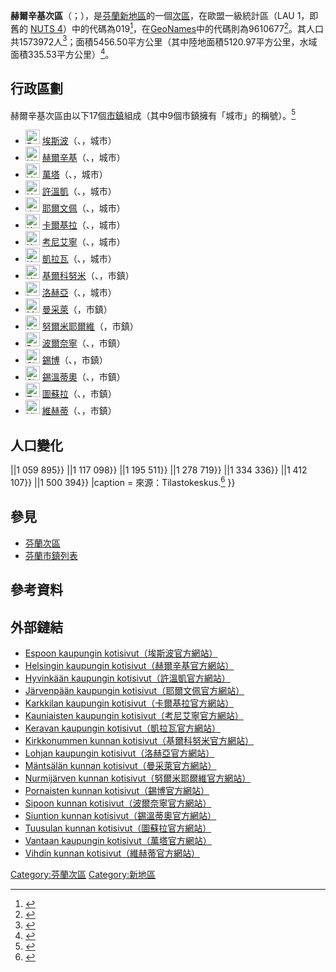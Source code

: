 {{Infobox settlement
| name                    = 赫爾辛基次區
| settlement_type         = [[芬蘭次區|次區]]
| native_name             =Helsingin seutukunta
| native_name_lang        = fi
| image_map               =Helsingin.seutukunta.sijainti.Suomi.2020.svg
| subdivision_type        = [[世界政區索引|國家]]
| subdivision_name        = {{flag|Finland}}
| subdivision_type1        = [[芬蘭行政區|行政區]]
| subdivision_name1        = [[新地區|新地區]]
| population_footnotes    = <ref name="Population" />
| population_total        = 1573972
| population_as_of        = 2020
| area_footnotes          = <ref name="Area" />
| area_total_km2          = 5456.50
| area_land_km2           = 5120.97
| area_water_km2          = 335.53
| population_density_km2  = auto
| coordinates             = {{Coord|60.36940|24.60851|display=title,inline}}
| coordinates_footnotes   = <ref name="GeoNames" />
| timezone1               = [[歐洲東部時間|EET]]<ref>{{Cite web|url=https://www.timeanddate.com/worldclock/finland/helsinki|title=Current Local Time in Helsinki, Finland|website=Time and Date|language=en|access-date=2020-07-16|archive-date=2020-08-04|archive-url=https://web.archive.org/web/20200804053117/https://www.timeanddate.com/worldclock/finland/helsinki|dead-url=no}}</ref>
| utc_offset1             = +2
| timezone1_DST           = [[歐洲東部夏令時間|EEST]]<ref>{{Cite web|url=https://www.timeanddate.com/time/change/finland/helsinki|title=Clock Changes in Helsinki, Finland|website=Time and Date|language=en|access-date=2020-07-16|archive-date=2020-08-04|archive-url=https://web.archive.org/web/20200804053109/https://www.timeanddate.com/time/change/finland/helsinki|dead-url=no}}</ref>
| utc_offset1_DST         = +3
| blank_name              = [[GeoNames|GeoNames]]<ref name="GeoNames" />
| blank_info              = 9610677
| blank1_name             = LAU 1（NUTS 4）<ref name="LAU" />
| blank1_info              = 019
}}
'''赫爾辛基次區'''（{{lang-fi|Helsingin seutukunta}}；{{lang-sv|Helsingfors ekonomiska region}}），是[[芬蘭共和國|芬蘭]][[新地區|新地區]]的一個[[芬蘭次區|次區]]，在歐盟一級{{tsl|fr|Unité administrative locale|地方行政單位}}統計區（LAU 1，即舊的 [[地域統計單位命名法|NUTS 4]]）中的代碼為019<ref name="LAU">{{Cite web |url=http://tilastokeskus.fi/meta/luokitukset/seutukunta/001-2013/index_sv.html |title=Förteckning över ekonomiska regioner |publisher=Statistikcentralen |language=sv |access-date=2013-12-25 |archive-date=2013-11-11 |archive-url=https://web.archive.org/web/20131111091437/http://tilastokeskus.fi/meta/luokitukset/seutukunta/001-2013/index_sv.html |dead-url=no }}</ref>，在[[GeoNames|GeoNames]]中的代碼則為9610677<ref name="GeoNames">{{Cite web |url = https://www.geonames.org/9610677 |title = GeoNames - Helsinki (9610677) |access-date = 2020-07-14 |website=[[GeoNames|GeoNames]] |language = en}}</ref>。其人口共1573972人<ref name="Population">{{Cite web |url = http://pxnet2.stat.fi/PXWeb/pxweb/fi/StatFin/StatFin__vrm__vamuu/statfin_vamuu_pxt_11lj.px/table/tableViewLayout1/ |title = Väestörakenteen ennakkotiedot alueittain, 2020M01*-2020M05* |date = 2020-01-31 |publisher = Tilastokeskus |access-date = 2020-07-13 |language = fi |archive-date = 2020-12-14 |archive-url = https://web.archive.org/web/20201214201953/http://pxnet2.stat.fi/PXWeb/pxweb/fi/StatFin/StatFin__vrm__vamuu/statfin_vamuu_pxt_11lj.px/ |dead-url = no }}</ref>；面積5456.50平方公里（其中陸地面積5120.97平方公里，水域面積335.53平方公里）<ref name="Area">{{Cite web |url = https://www.maanmittauslaitos.fi/sites/maanmittauslaitos.fi/files/attachments/2020/01/Vuoden_2020_pinta-alatilasto_kunnat_maakunnat.xlsx |title = Pinta-alat kunnittain (Excel) 2020-01-01 |date = 2020-01-01 |publisher = Maanmittauslaitos |access-date = 2020-07-13 |language = fi |archive-date = 2020-07-10 |archive-url = https://web.archive.org/web/20200710123737/https://www.maanmittauslaitos.fi/sites/maanmittauslaitos.fi/files/attachments/2020/01/Vuoden_2020_pinta-alatilasto_kunnat_maakunnat.xlsx |dead-url = no }}</ref>。

== 行政區劃 ==
赫爾辛基次區由以下17個[[芬蘭市鎮|市鎮]]組成（其中9個市鎮擁有「城市」的稱號）。<ref name="Lappi">{{Cite web |language=fi |url=http://www.patio.fi/PatioWeb/facelets/suomenaluejaot/suomenaluejaot.faces |title=Finlands regionindelning på |website=www.patio.fi. |archive-url=https://web.archive.org/web/20121022111321/http://www.patio.fi/PatioWeb/facelets/suomenaluejaot/suomenaluejaot.faces |archive-date=2012-10-22 |access-date=2020-07-23 |dead-url=yes }}</ref>
* [[File:Espoo.vaakuna.svg|23px]] [[埃斯波|埃斯波]]（{{lang-fi|Espoo}}、{{lang-sv|Esbo}}，城市）
* [[File:Helsinki.vaakuna.svg|23px]] [[赫爾辛基|赫爾辛基]]（{{lang-fi|Helsinki}}、{{lang-sv|Helsingfors}}，城市）
* [[File:Vantaa.vaakuna.svg|23px]] [[萬塔|萬塔]]（{{lang-fi|Vantaa}}、{{lang-sv|Vanda}}，城市）
* [[File:Hyvinkaa.vaakuna.svg|23px]] [[許溫凱|許溫凱]]（{{lang-fi|Hyvinkää}}、{{lang-sv|Hyvinge}}，城市）
* [[File:Jarvenpaa.vaakuna.svg|23px]] [[耶爾文佩|耶爾文佩]]（{{lang-fi|Järvenpää}}、{{lang-sv|Träskända}}，城市）
* [[File:Karkkila.vaakuna.svg|23px]] [[卡爾基拉|卡爾基拉]]（{{lang-fi|Karkkila}}、{{lang-sv|Högfors}}，城市）
* [[File:Kauniainen.vaakuna.svg|23px]] [[考尼艾寧|考尼艾寧]]（{{lang-fi|Kauniainen}}、{{lang-sv|Grankulla}}，城市）
* [[File:Kerava.vaakuna.svg|23px]] [[凱拉瓦|凱拉瓦]]（{{lang-fi|Kerava}}、{{lang-sv|Kervo}}，城市）
* [[File:Kirkkonummi.vaakuna.svg|23px]] [[基爾科努米|基爾科努米]]（{{lang-fi|Kirkkonummi}}、{{lang-sv|Kyrkslätt}}，市鎮）
* [[File:Lohja.vaakuna.svg|23px]] [[洛赫亞|洛赫亞]]（{{lang-fi|Lohja}}、{{lang-sv|Lojo}}，城市）
* [[File:Mäntsälä.vaakuna.svg|23px]] [[曼采萊|曼采萊]]（{{lang|fi|Mäntsälä}}，市鎮）
* [[File:Nurmijarvi.vaakuna.svg|23px]] [[努爾米耶爾維|努爾米耶爾維]]（{{lang|fi|Nurmijärvi}}，市鎮）
* [[File:Pornainen.vaakuna.svg|23px]] [[波爾奈寧|波爾奈寧]]（{{lang-fi|Pornainen}}、{{lang-sv|Borgnäs}}，市鎮）
* [[File:Sipoo.vaakuna.svg|23px]] [[錫博|錫博]]（{{lang-fi|Sipoo}}、{{lang-sv|Sibbo}}，市鎮）
* [[File:Siuntio.vaakuna.svg|23px]] [[錫溫蒂奧|錫溫蒂奧]]（{{lang-fi|Siuntio}}、{{lang-sv|Sjundeå}}，市鎮）
* [[File:Tuusula.vaakuna.svg|23px]] [[圖蘇拉|圖蘇拉]]（{{lang-fi|Tuusula}}、{{lang-sv|Tusby}}，市鎮）
* [[File:Vihti.vaakuna.svg|23px]] [[維赫蒂|維赫蒂]]（{{lang-fi|Vihti}}、{{lang-sv|Vichtis}}，市鎮）

== 人口變化 ==
{{Bar box
|title   =  赫爾辛基次區1980年－2015的人口變化圖
|titlebar=  #DDD
|width   =  600px
|barwidth=  500px
|left1   =  年
|right1  =  人口
|float   =  left
|bars    =  
{{bar pixel|1980|#0099FF|{{#expr: 341*0.9}}||1 001 806}}
{{bar pixel|1985|#0099FF|{{#expr: 360*0.9}}||1 059 895}}
{{bar pixel|1990|#0099FF|{{#expr: 380*0.9}}||1 117 098}}
{{bar pixel|1995|#0099FF|{{#expr: 406*0.9}}||1 195 511}}
{{bar pixel|2000|#0099FF|{{#expr: 435*0.9}}||1 278 719}}
{{bar pixel|2005|#0099FF|{{#expr: 454*0.9}}||1 334 336}}
{{bar pixel|2010|#0099FF|{{#expr: 480*0.9}}||1 412 107}}
{{bar pixel|2015|#0099FF|{{#expr: 480*1500394/1412107*0.9}}||1 500 394}}
|caption = 來源：Tilastokeskus.<ref>{{Cite web | url = http://pxnet2.stat.fi/PXWeb/pxweb/fi/StatFin/StatFin__vrm__vaerak/statfin_vaerak_pxt_011.px | title = Väestö kielen mukaan sekä ulkomaan kansalaisten määrä ja maa-pinta-ala alueittain 1980 - 2016 | publisher = Tilastokeskus | access-date = 2018-01-18 | language = fi | archive-url = https://web.archive.org/web/20180617142223/http://pxnet2.stat.fi/PXWeb/pxweb/fi/StatFin/StatFin__vrm__vaerak/statfin_vaerak_pxt_011.px | archive-date = 2018-06-17 | dead-url = yes }}</ref>
}}
{{clear}}

== 參見 ==
* [[芬蘭次區|芬蘭次區]]
* [[芬蘭市鎮列表|芬蘭市鎮列表]]

== 參考資料 ==
{{reflist}}

== 外部鏈結 ==
* [http://www.espoo.fi/ Espoon kaupungin kotisivut（埃斯波官方網站）] {{Wayback|url=http://www.espoo.fi/ |date=20080802193724 }} {{fi icon}}
* [http://www.hel.fi/ Helsingin kaupungin kotisivut（赫爾辛基官方網站）] {{Wayback|url=http://www.hel.fi/ |date=20051207014105 }} {{fi icon}}
* [http://www.hyvinkaa.fi/ Hyvinkään kaupungin kotisivut（許溫凱官方網站）] {{Wayback|url=http://www.hyvinkaa.fi/ |date=20210513005234 }} {{fi icon}}
* [http://www.jarvenpaa.fi/ Järvenpään kaupungin kotisivut（耶爾文佩官方網站）] {{Wayback|url=http://www.jarvenpaa.fi/ |date=20210429065729 }} {{fi icon}}
* [http://www.karkkila.fi/ Karkkilan kaupungin kotisivut（卡爾基拉官方網站）] {{Wayback|url=http://www.karkkila.fi/ |date=20210515095029 }} {{fi icon}}
* [http://www.kauniainen.fi/ Kauniaisten kaupungin kotisivut（考尼艾寧官方網站）] {{Wayback|url=http://www.kauniainen.fi/ |date=20210506084247 }} {{fi icon}}
* [http://www.kerava.fi/ Keravan kaupungin kotisivut（凱拉瓦官方網站）] {{Wayback|url=http://www.kerava.fi/ |date=20210506233852 }} {{fi icon}}
* [http://www.kirkkonummi.fi/ Kirkkonummen kunnan kotisivut（基爾科努米官方網站）] {{Wayback|url=http://www.kirkkonummi.fi/ |date=20110223182449 }} {{fi icon}}
* [http://www.lohja.fi/ Lohjan kaupungin kotisivut（洛赫亞官方網站）] {{Wayback|url=http://www.lohja.fi/ |date=20210429100614 }} {{fi icon}}
* [http://www.mantsala.fi/ Mäntsälän kunnan kotisivut（曼采萊官方網站）] {{Wayback|url=http://www.mantsala.fi/ |date=20210121230350 }} {{fi icon}}
* [http://www.nurmijarvi.fi/ Nurmijärven kunnan kotisivut（努爾米耶爾維官方網站）] {{fi icon}}
* [http://www.pornainen.fi/ Pornaisten kunnan kotisivut（錫博官方網站）] {{Wayback|url=http://www.pornainen.fi/ |date=20210328135716 }} {{fi icon}}
* [http://www.sipoo.fi/ Sipoon kunnan kotisivut（波爾奈寧官方網站）] {{Wayback|url=http://www.sipoo.fi/ |date=20210516024237 }} {{fi icon}}
* [http://www.siuntio.fi/ Siuntion kunnan kotisivut（錫溫蒂奧官方網站）] {{Wayback|url=http://www.siuntio.fi/ |date=20210503162643 }} {{fi icon}}
* [http://www.tuusula.fi/ Tuusulan kunnan kotisivut（圖蘇拉官方網站）] {{Wayback|url=http://www.tuusula.fi/ |date=20210512171659 }} {{fi icon}}
* [http://www.vantaa.fi/ Vantaan kaupungin kotisivut（萬塔官方網站）] {{Webarchive|url=https://archive.is/20121208175240/kartta.vantaa.fi/LiteImage/index/kuntakartta_Vantaa_26022004.gif |date=2012-12-08 }} {{fi icon}}
* [http://www.vihti.fi/ Vihdin kunnan kotisivut（維赫蒂官方網站）] {{Wayback|url=http://www.vihti.fi/ |date=20210503081949 }} {{fi icon}}

{{芬蘭次區}}
[[Category:芬蘭次區|Category:芬蘭次區]]
[[Category:新地區|Category:新地區]]